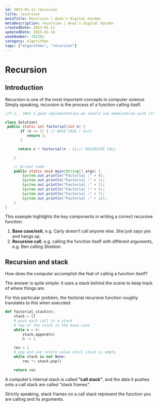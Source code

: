 ```yaml
---
id: 2023-01-11-recursion
title: recursion
metaTitle: Recursion | Anas's Digital Garden
metaDescription: recursion | Anas's Digital Garden
createdDate: 2023-01-11
updatedDate: 2023-01-14
weekNumber: 202302
category: algorithms
tags: ["algorithms", "recursion"]
---
```



# Recursion

## Introduction

Recursion is one of the most important concepts in computer science. Simply speaking, recursion is the process of a function calling itself.

```java
//P.S.  (Not a good implemintation we should use memoization with it)

class Solution{
 public static int factorial(int n) {
       if (n <= 1) { // BASE CASE / exit
          return 1;
       }

      return n * factorial(n - 1);// RECURSIVE CALL

    }

    // Driver code
    public static void main(String[] args) {
        System.out.println("Factorial :" + 0);
        System.out.println("Factorial :" + 1);
        System.out.println("Factorial :" + 2);
        System.out.println("Factorial :" + 5);
        System.out.println("Factorial :" + 7);
        System.out.println("Factorial :" + 12);
    }
}
```

This example highlights the key components in writing a correct recursive function:

1. **Base case/exit**, e.g. Carly doesn’t call anyone else. She just says yes and hangs up.
2. **Recursive call**, e.g. calling the function itself with different arguments, e.g. Ben calling Sheldon.

## Recursion and stack

How does the computer accomplish the feat of calling a function itself?

The answer is quite simple: it uses a stack behind the scene to keep track of where things are.

For this particular problem, the factorial recursive function roughly translates to this when executed:

```python
def factorial_stack(n):
    stack = []
    # push each call to a stack
    # top of the stack is the base case
    while n > 0:
        stack.append(n)
        n -= 1

    res = 1
    # pop and use return value until stack is empty
    while stack is not None:
        res *= stack.pop()

    return res

```

A computer’s internal stack is called **“call stack”**, and the data it pushes onto a call stack are called “stack frames”.

Strictly speaking, stack frames on a call stack represent the function you are calling and its arguments.

